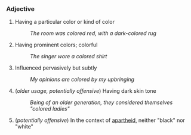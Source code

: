 === Adjective ===

# Having a particular color or kind of color
#: ''The room was colored red, with a dark-colored rug''
# Having prominent colors; colorful
#: ''The singer wore a colored shirt''
# Influenced pervasively but subtly
#: ''My opinions are colored by my upbringing''
# (''older usage, potentially offensive'') Having dark skin tone
#: ''Being of an older generation, they considered themselves "colored ladies"''
# (''potentially offensive'') In the context of [[apartheid]], neither "black" nor "white"